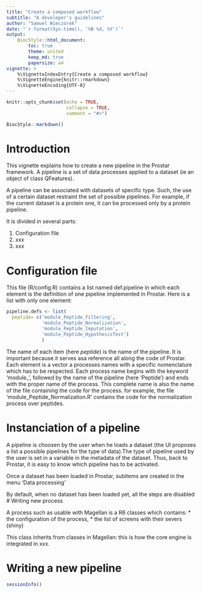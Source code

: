 ```yaml
---
title: "Create a composed workflow"
subtitle: "A developer's guidelines"
author: "Samuel Wieczorek"
date: "`r format(Sys.time(), '%B %d, %Y')`"
output: 
    BiocStyle::html_document:
        toc: true
        theme: united
        keep_md: true
        papersize: a4
vignette: >
    %\VignetteIndexEntry{Create a composed workflow}
    %\VignetteEngine{knitr::rmarkdown}
    %\VignetteEncoding{UTF-8}
---
```


```r
knitr::opts_chunk$set(echo = TRUE,
                      collapse = TRUE,
                      comment = "#>")
```


```r
BiocStyle::markdown()
```



# Introduction

This vignette explains how to create a new pipeline in the Prostar framework. 
A pipeline is a set of data processes applied to a dataset (ie an object of
class QFeatures).


A pipeline can be associated with datasets of specific type. Such, the use of 
a certain dataset restraint the set of possible pipelines. For example, if the 
current dataset is a protein one, it can be processed only by a protein 
pipeline.


It is divided in several parts:

1. Configuration file
2. xxx
3. xxx


# Configuration file

This file (R/config.R) contains a list named def.pipeline in which each 
element is the definition of one pipeline implemented in Prostar. Here is a 
list with only one element:

```R
pipeline.defs <- list(
  peptide= c('module_Peptide_Filtering',
             'module_Peptide_Normalization',
             'module_Peptide_Imputation',
             'module_Peptide_HypothesisTest')
             )
```


The name of each item (here *peptide*) is the name of the pipeline. It is 
important because it serves asa reference all along the code of Prostar. Each 
element is a vector a processes names with a specific nomenclature which has 
to be respected. Each process name begins with the keyword 'module_', followed 
by the name of the pipeline (here 'Peptide') and ends with the proper name of 
the process.
This complete name is also the name of the file containing the code for the 
process. for example, the file 'module_Peptide_Normalization.R' contains the 
code for the normalization process over peptides.


# Instanciation of a pipeline


A pipeline is choosen by the user when he loads a dataset (the UI proposes a 
list a possible pipelines for the type of data).The type of pipeline used by 
the user is set in a variable in the metadata of the dataset. Thus, back to 
Prostar, it is easy to know which pipeline has to be activated.

Once a dataset has been loaded in Prostar, subitems are created in the menu 
'Data processing'






By default, when no dataset has been loaded yet, all the steps are disabled
# Writing new process

A process such as usable with Magellan is a R6 classes which contains:
* the configuration of the process,
* the list of screens with their severs (shiny)

This class inherits from classes in Magellan: this is how the core engine is 
integrated in xxx.


# Writing a new pipeline


\section{Session information}\label{sec:sessionInfo}

```r
sessionInfo()
```

